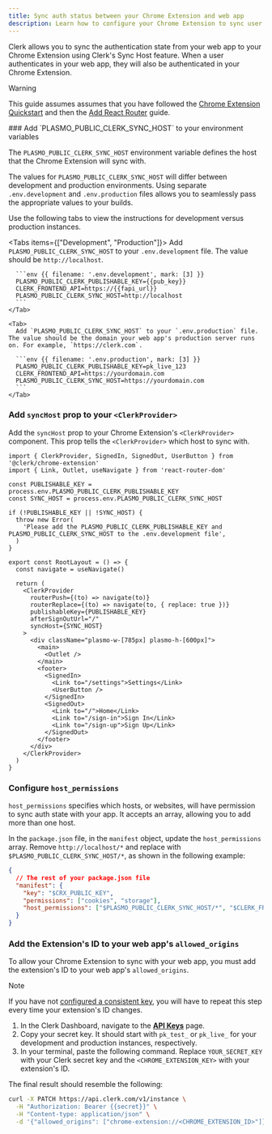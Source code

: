```yaml
---
title: Sync auth status between your Chrome Extension and web app
description: Learn how to configure your Chrome Extension to sync user authentication with your web application.
---
```


Clerk allows you to sync the authentication state from your web app to your Chrome Extension using Clerk's Sync Host feature. When a user authenticates in your web app, they will also be authenticated in your Chrome Extension.

> [!WARNING]
> This guide assumes assumes that you have followed the [Chrome Extension Quickstart](/docs/quickstarts/chrome-extension) and then the [Add React Router](/docs/references/chrome-extension/add-react-router) guide.

<Steps>
  ### Add `PLASMO_PUBLIC_CLERK_SYNC_HOST` to your environment variables

  The `PLASMO_PUBLIC_CLERK_SYNC_HOST` environment variable defines the host that the Chrome Extension will sync with.

  The values for `PLASMO_PUBLIC_CLERK_SYNC_HOST` will differ between development and production environments. Using separate `.env.development` and `.env.production` files allows you to seamlessly pass the appropriate values to your builds.

  Use the following tabs to view the instructions for development versus production instances.

  <Tabs items={["Development", "Production"]}>
    <Tab>
      Add `PLASMO_PUBLIC_CLERK_SYNC_HOST` to your `.env.development` file. The value should be `http://localhost`.

      ```env {{ filename: '.env.development', mark: [3] }}
      PLASMO_PUBLIC_CLERK_PUBLISHABLE_KEY={{pub_key}}
      CLERK_FRONTEND_API=https://{{fapi_url}}
      PLASMO_PUBLIC_CLERK_SYNC_HOST=http://localhost
      ```
    </Tab>

    <Tab>
      Add `PLASMO_PUBLIC_CLERK_SYNC_HOST` to your `.env.production` file. The value should be the domain your web app's production server runs on. For example, `https://clerk.com`.

      ```env {{ filename: '.env.production', mark: [3] }}
      PLASMO_PUBLIC_CLERK_PUBLISHABLE_KEY=pk_live_123
      CLERK_FRONTEND_API=https://yourdomain.com
      PLASMO_PUBLIC_CLERK_SYNC_HOST=https://yourdomain.com
      ```
    </Tab>
  </Tabs>

  ### Add `syncHost` prop to your `<ClerkProvider>`

  Add the `syncHost` prop to your Chrome Extension's `<ClerkProvider>` component. This prop tells the `<ClerkProvider>` which host to sync with.

  ```tsx {{ filename: 'src/popup/layouts/root-layout.tsx', mark: [5, [7, 11], 22] }}
  import { ClerkProvider, SignedIn, SignedOut, UserButton } from '@clerk/chrome-extension'
  import { Link, Outlet, useNavigate } from 'react-router-dom'

  const PUBLISHABLE_KEY = process.env.PLASMO_PUBLIC_CLERK_PUBLISHABLE_KEY
  const SYNC_HOST = process.env.PLASMO_PUBLIC_CLERK_SYNC_HOST

  if (!PUBLISHABLE_KEY || !SYNC_HOST) {
    throw new Error(
      'Please add the PLASMO_PUBLIC_CLERK_PUBLISHABLE_KEY and PLASMO_PUBLIC_CLERK_SYNC_HOST to the .env.development file',
    )
  }

  export const RootLayout = () => {
    const navigate = useNavigate()

    return (
      <ClerkProvider
        routerPush={(to) => navigate(to)}
        routerReplace={(to) => navigate(to, { replace: true })}
        publishableKey={PUBLISHABLE_KEY}
        afterSignOutUrl="/"
        syncHost={SYNC_HOST}
      >
        <div className="plasmo-w-[785px] plasmo-h-[600px]">
          <main>
            <Outlet />
          </main>
          <footer>
            <SignedIn>
              <Link to="/settings">Settings</Link>
              <UserButton />
            </SignedIn>
            <SignedOut>
              <Link to="/">Home</Link>
              <Link to="/sign-in">Sign In</Link>
              <Link to="/sign-up">Sign Up</Link>
            </SignedOut>
          </footer>
        </div>
      </ClerkProvider>
    )
  }
  ```

  ### Configure `host_permissions`

  `host_permissions` specifies which hosts, or websites, will have permission to sync auth state with your app. It accepts an array, allowing you to add more than one host.

  In the `package.json` file, in the `manifest` object, update the `host_permissions` array. Remove `http://localhost/*` and replace with `$PLASMO_PUBLIC_CLERK_SYNC_HOST/*`, as shown in the following example:

  ```json {{ filename: 'package.json', mark: [6] }}
  {
    // The rest of your package.json file
    "manifest": {
      "key": "$CRX_PUBLIC_KEY",
      "permissions": ["cookies", "storage"],
      "host_permissions": ["$PLASMO_PUBLIC_CLERK_SYNC_HOST/*", "$CLERK_FRONTEND_API/*"]
    }
  }
  ```

  ### Add the Extension's ID to your web app's `allowed_origins`

  To allow your Chrome Extension to sync with your web app, you must add the extension's ID to your web app's `allowed_origins`.

  > [!NOTE]
  > If you have not [configured a consistent key](/docs/references/chrome-extension/configure-consistent-crx-id), you will have to repeat this step every time your extension's ID changes.

  1. In the Clerk Dashboard, navigate to the [**API Keys**](https://dashboard.clerk.com/last-active?path=api-keys) page.
  1. Copy your secret key. It should start with `pk_test_` or `pk_live_` for your development and production instances, respectively.
  1. In your terminal, paste the following command. Replace `YOUR_SECRET_KEY` with your Clerk secret key and the `<CHROME_EXTENSION_KEY>` with your extension's ID.

  The final result should resemble the following:

  ```bash {{ filename: 'terminal' }}
  curl -X PATCH https://api.clerk.com/v1/instance \
    -H "Authorization: Bearer {{secret}}" \
    -H "Content-type: application/json" \
    -d '{"allowed_origins": ["chrome-extension://<CHROME_EXTENSION_ID>"]}'
  ```
</Steps>
